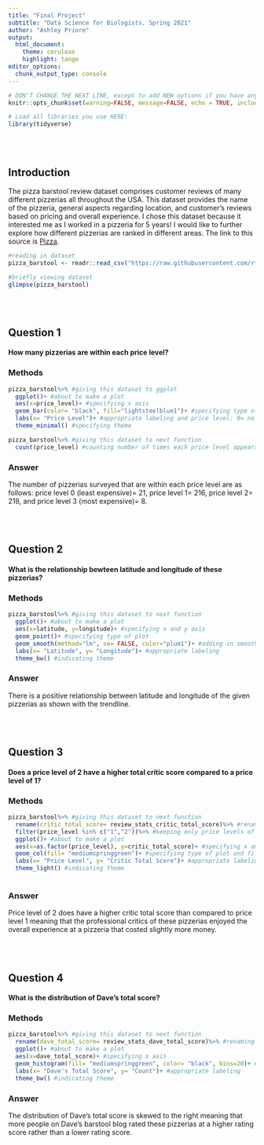 ```yaml
---
title: "Final Project"
subtitle: "Data Science for Biologists, Spring 2021"
author: "Ashley Priore"
output: 
  html_document:
    theme: cerulean
    highlight: tango
editor_options: 
  chunk_output_type: console
---
```


```r
# DON'T CHANGE THE NEXT LINE, except to add NEW options if you have any.
knitr::opts_chunk$set(warning=FALSE, message=FALSE, echo = TRUE, include = TRUE, fig.width=6, fig.height=4)

# Load all libraries you use HERE:
library(tidyverse)
```

<br><br>

## Introduction

The pizza barstool review dataset comprises customer reviews of many different pizzerias all throughout the USA. This dataset provides the name of the pizzeria, general aspects regarding location, and customer's reviews based on pricing and overall experience. I chose this dataset because it interested me as I worked in a pizzeria for 5 years! I would like to further explore how different pizzerias are ranked in different areas. The link to this source is [Pizza](<https://github.com/rfordatascience/tidytuesday/blob/master/data/2019/2019-10-01/pizza_barstool.csv>).

```r
#reading in dataset
pizza_barstool <- readr::read_csv("https://raw.githubusercontent.com/rfordatascience/tidytuesday/master/data/2019/2019-10-01/pizza_barstool.csv")

#briefly viewing dataset
glimpse(pizza_barstool)

```

<br><br>

## Question 1

#### How many pizzerias are within each price level?

### Methods

```r
pizza_barstool%>% #giving this dataset to ggplot
  ggplot()+ #about to make a plot
  aes(x=price_level)+ #specifying x axis
  geom_bar(color= "black", fill="lightsteelblue1")+ #specifying type of plot, color, and fill
  labs(x= "Price Level")+ #appropriate labeling and price level: 0= no $ (least expensive), 1=$, 2=$$, 3=$$$ (most expensive)+
  theme_minimal() #specifying theme 

pizza_barstool%>% #giving this dataset to next function
  count(price_level) #counting number of times each price level appears- using this code to help answer question
```

### Answer

The number of pizzerias surveyed that are within each price level are as follows: price level 0 (least expensive)= 21, price level 1= 216, price level 2= 218, and price level 3 (most expensive)= 8. 

<br><br>

## Question 2

#### What is the relationship bewteen latitude and longitude of these pizzerias?

### Methods

```r
pizza_barstool%>% #giving this dataset to next function
  ggplot()+ #about to make a plot
  aes(x=latitude, y=longitude)+ #specifying x and y axis 
  geom_point()+ #specifying type of plot
  geom_smooth(method="lm", se= FALSE, color="plum1")+ #adding in smooth trendline and specifying color
  labs(x= "Latitude", y= "Longitude")+ #appropriate labeling 
  theme_bw() #indicating theme 

```

### Answer

There is a positive relationship between latitude and longitude of the given pizzerias as shown with the trendline.

<br><br>

## Question 3

#### Does a price level of 2 have a higher total critic score compared to a price level of 1?

### Methods

```r
pizza_barstool%>% #giving this dataset to next function
  rename(critic_total_score= review_stats_critic_total_score)%>% #renaming column for easier use
  filter(price_level %in% c("1","2"))%>% #keeping only price levels of 1 and 2 
  ggplot()+ #about to make a plot
  aes(x=as.factor(price_level), y=critic_total_score)+ #specifying x and y axis and treat x like a FACTOR
  geom_col(fill= "mediumspringgreen")+ #specifying type of plot and fill
  labs(x= "Price Level", y= "Critic Total Score")+ #appropriate labeling 
  theme_light() #indicating theme
  
```

### Answer

Price level of 2 does have a higher critic total score than compared to price level 1 meaning that the professional critics of these pizzerias enjoyed the overall experience at a pizzeria that costed slightly more money. 

<br><br>

## Question 4

#### What is the distribution of Dave's total score?

### Methods

```r
pizza_barstool%>% #giving this dataset to next function
  rename(dave_total_score= review_stats_dave_total_score)%>% #renaming column for easier use
  ggplot()+ #about to make a plot
  aes(x=dave_total_score)+ #specifying x axis
  geom_histogram(fill= "mediumspringgreen", color= "black", bins=20)+ #specifying type of plot and fill, color, and number of bins
  labs(x= "Dave's Total Score", y= "Count")+ #appropriate labeling 
  theme_bw() #indicating theme
```

### Answer

The distribution of Dave's total score is skewed to the right meaning that more people on Dave's barstool blog rated these pizzerias at a higher rating score rather than a lower rating score.
